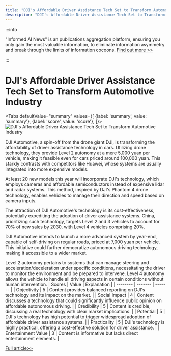 ```yaml
---
title: "DJI's Affordable Driver Assistance Tech Set to Transform Automotive Industry"
description: "DJI's Affordable Driver Assistance Tech Set to Transform Automotive Industry"
---
```



:::info

"Informed AI News" is an publications aggregation platform, ensuring you only gain the most valuable information, to eliminate information asymmetry and break through the limits of information cocoons.  [Find out more >>](/)

:::

# DJI's Affordable Driver Assistance Tech Set to Transform Automotive Industry


<Tabs
	defaultValue="summary"
	values={[
	{label: 'summary', value: 'summary'},
	{label: 'score', value: 'score'},
]}>
<TabItem value="summary">
<img
  src="https://image.informedainews.com/2024/06/06/Te-9yK-1717675972-0.jpg"
  alt="DJI's Affordable Driver Assistance Tech Set to Transform Automotive Industry"
/>



DJI Automotive, a spin-off from the drone giant DJI, is transforming the affordability of driver assistance technology in cars. Utilizing drone technology, they provide Level 2 autonomy at a mere 5,000 yuan per vehicle, making it feasible even for cars priced around 100,000 yuan. This starkly contrasts with competitors like Huawei, whose systems are usually integrated into more expensive models.

At least 20 new models this year will incorporate DJI's technology, which employs cameras and affordable semiconductors instead of expensive lidar and radar systems. This method, inspired by DJI's Phantom 4 drone technology, enables vehicles to manage their direction and speed based on camera inputs.

The attraction of DJI Automotive's technology is its cost-effectiveness, potentially expediting the adoption of driver assistance systems. China, prioritizing such technology, targets Level 2 and 3 vehicles to account for 70% of new sales by 2030, with Level 4 vehicles comprising 20%.

DJI Automotive intends to launch a more advanced system by year-end, capable of self-driving on regular roads, priced at 7,000 yuan per vehicle. This initiative could further democratize autonomous driving technology, making it accessible to a wider market.

Level 2 autonomy pertains to systems that can manage steering and acceleration/deceleration under specific conditions, necessitating the driver to monitor the environment and be prepared to intervene. Level 4 autonomy allows the vehicle to handle all driving aspects in certain conditions without human intervention.
</TabItem>
<TabItem value="score">
	| Scores     | Value   | Explanation |
	| -------- | ------- | ------- |
	| Objectivity  | 5    | Content provides balanced reporting on DJI's technology and its impact on the market.    |
	| Social Impact | 4     | Content discusses a technology that could significantly influence public opinion on affordable autonomous driving.    |
	| Credibility    | 5    | Content is credible, discussing a real technology with clear market implications.    |
	| Potential    | 5    | DJI's technology has high potential to trigger widespread adoption of affordable driver assistance systems.    |
	| Practicality    | 5    | DJI's technology is highly practical, offering a cost-effective solution for driver assistance.    |
	| Entertainment Value    | 3    | Content is informative but lacks direct entertainment elements.    |
</TabItem>
</Tabs>

[Full article>>](https://asia.nikkei.com/Business/Automobiles/DJI-drone-tech-helps-Chinese-carmakers-offer-affordable-driver-assist)
